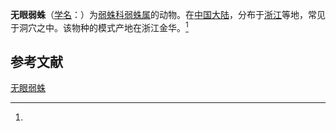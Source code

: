 {{Speciesbox
| name = 无眼弱蛛
| status = 
| status_system = 
| image = 
| genus = Leptoneta
| species = anocellata
| authority = (Chen et al, 1986)<ref name='id12819'>{{cite web| url =http://www.bioinfo.cn/db05/BjdwSpecies.php?action=view&id=12819| title =无眼弱蛛| work =《中国动物物种编目数据库》| publisher =中国科学院微生物研究所| author =中国科学院动物研究所| accessdate =2009-04-28| deadurl =yes| archiveurl =https://web.archive.org/web/20160305083239/http://www.bioinfo.cn/db05/BjdwSpecies.php?action=view&id=12819| archivedate =2016-03-05}}</ref>
}}

'''无眼弱蛛'''（[[学名|学名]]：{{lang|la|''Leptoneta anocellata''}}）为[[弱蛛科|弱蛛科]][[弱蛛属|弱蛛属]]的动物。在[[中国大陆|中国大陆]]，分布于[[浙江|浙江]]等地，常见于洞穴之中。该物种的模式产地在浙江金华。<ref name='id12819'/>

== 参考文献 ==
{{reflist}}

{{Wikispecies|Leptoneta anocellata}}
{{Taxonbar|from=Q1057912}}

[[Category:弱蛛属|无眼弱蛛]]


{{蜘蛛小作品}}